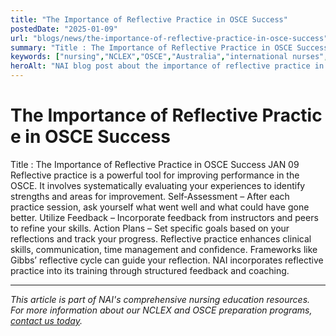 ```yaml
---
title: "The Importance of Reflective Practice in OSCE Success"
postedDate: "2025-01-09"
url: "blogs/news/the-importance-of-reflective-practice-in-osce-success"
summary: "Title : The Importance of Reflective Practice in OSCE Success JAN 09 Reflective practice is a powerful tool for improving performance in the OSCE. It involves systematically evaluating your experience..."
keywords: ["nursing","NCLEX","OSCE","Australia","international nurses","assessment","clinical skills"]
heroAlt: "NAI blog post about the importance of reflective practice in osce success"
---
```


# The Importance of Reflective Practice in OSCE Success

Title : The Importance of Reflective Practice in OSCE Success
JAN 09
Reflective practice is a powerful tool for improving performance in the
OSCE. It involves systematically evaluating your experiences to identify
strengths and areas for improvement.
Self‑Assessment – After each practice session, ask yourself what went
well and what could have gone better.
Utilize Feedback – Incorporate feedback from instructors and peers to
refine your skills.
Action Plans – Set specific goals based on your reflections and track
your progress.
Reflective practice enhances clinical skills, communication, time
management and confidence. Frameworks like Gibbs’ reflective cycle can
guide your reflection. NAI incorporates reflective practice into its
training through structured feedback and coaching.

---

*This article is part of NAI's comprehensive nursing education resources. For more information about our NCLEX and OSCE preparation programs, [contact us today](https://wa.me/61478320397).*
